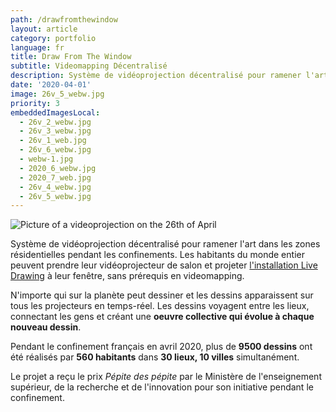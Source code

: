 ```yaml
---
path: /drawfromthewindow
layout: article
category: portfolio
language: fr
title: Draw From The Window
subtitle: Videomapping Décentralisé
description: Système de vidéoprojection décentralisé pour ramener l'art dans les zones résidentielles pendant les confinements.
date: '2020-04-01'
image: 26v_5_webw.jpg
priority: 3
embeddedImagesLocal:
  - 26v_2_webw.jpg
  - 26v_3_webw.jpg
  - 26v_1_web.jpg
  - 26v_6_webw.jpg
  - webw-1.jpg
  - 2020_6_webw.jpg
  - 2020_7_web.jpg
  - 26v_4_webw.jpg
  - 26v_5_webw.jpg
---
```


![Picture of a videoprojection on the 26th of April](26v_5_webw.jpg)

<ImageGrid props={props} />

Système de vidéoprojection décentralisé pour ramener l'art dans les zones résidentielles pendant les confinements. Les habitants du monde entier peuvent prendre leur vidéoprojecteur de salon et projeter [l'installation Live Drawing](https://thelivedrawingproject.com) à leur fenêtre, sans prérequis en videomapping.

N'importe qui sur la planète peut dessiner et les dessins apparaissent sur tous les projecteurs en temps-réel. Les dessins voyagent entre les lieux, connectant les gens et créant une **oeuvre collective qui évolue à chaque nouveau dessin**.

Pendant le confinement français en avril 2020, plus de **9500 dessins** ont été réalisés par **560 habitants** dans **30 lieux, 10 villes** simultanément.

Le projet a reçu le prix _Pépite des pépite_ par le Ministère de l'enseignement supérieur, de la recherche et de l'innovation pour son initiative pendant le confinement.
